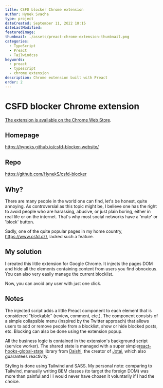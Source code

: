 ---
title: CSFD blocker Chrome extension
author: Hynek Svacha
type: project
dateCreated: September 11, 2022 10:15
dateLastModified:
featuredImage:
thumbnail: ./assets/preact-chrome-extension-thumbnail.png
categories:
  - TypeScript
  - Preact
  - Tailwindcss
keywords:
  - preact
  - typescript
  - chrome extension
description: Chrome extension built with Preact
order: 2
---

<MacBookMockup image={mock}/>

# CSFD blocker Chrome extension

<DevstackItem item="preact" label="Preact" />
<DevstackItem item="typescript" label="TypeScript" />
<DevstackItem item="tailwindcss" label="Tailwind" />
<DevstackItem item="sass" label="SASS" />

[The extension is available on the Chrome Web Store](https://chrome.google.com/webstore/search/csfd%20blocker?hl=cs).

## Homepage
https://hyneks.github.io/csfd-blocker-website/

## Repo
https://github.com/HynekS/csfd-blocker


## Why?

There are many people in the world one can find, let's be honest, quite annoying. As controversial as this topic might be, I believe one has the right to avoid people who are harassing, abusive, or just plain boring, either in real life or on the internet. That's why most social networks have a 'mute' or 'block' button.

Sadly, one of the quite popular pages in my home country, https://www.csfd.cz/, lacked such a feature.

## My solution

I created this little extension for Google Chrome. It injects the pages DOM and hide all the elements containing content from users you find obnoxious. You can also very easily manage the current blocklist.

Now, you can avoid any user with just one click.

## Notes

The injected script adds a little Preact component to each element that is considered "blockable" (review, comment, etc.). The component consists of a simple collapsible menu (inspired by the Twitter approach) that allows users to add or remove people from a blocklist, show or hide blocked posts, etc. Blocking can also be done using the extension popup.

All the business logic is contained in the extension's background script (service worker). The shared state is managed with a super simple[react-hooks-global-state](https://github.com/dai-shi/react-hooks-global-state) library from  [Daishi](https://twitter.com/dai_shi), the creator of [Jotai](https://jotai.org/), which also guarantees reactivity.

Styling is done using Tailwind and SASS. My personal note: comparing to Tailwind, manually writing BEM classes (to target the foreign DOM) was more than painful and I I would never have chosen it voluntarily if I had the choice.